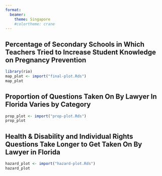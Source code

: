```yaml
---
format: 
  beamer:
    theme: Singapore
    #colortheme: crane
---
```


## Percentage of Secondary Schools in Which Teachers Tried to Increase Student Knowledge on Pregnancy Prevention

```r
library(rio)
map_plot <- import("final-plot.Rds")
map_plot
```


## Proportion of Questions Taken On By Lawyer In Florida Varies by Category

```r
prop_plot <- import("prop-plot.Rds")
prop_plot
```

## Health & Disability and Individual Rights Questions Take Longer to Get Taken On By Lawyer in Florida

```r
hazard_plot <- import("hazard-plot.Rds")
hazard_plot
```


